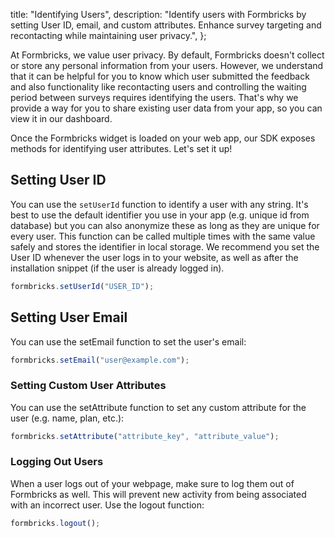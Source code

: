 
  title: "Identifying Users",
  description:
    "Identify users with Formbricks by setting User ID, email, and custom attributes. Enhance survey targeting and recontacting while maintaining user privacy.",
};

At Formbricks, we value user privacy. By default, Formbricks doesn't collect or store any personal information from your users. However, we understand that it can be helpful for you to know which user submitted the feedback and also functionality like recontacting users and controlling the waiting period between surveys requires identifying the users. That's why we provide a way for you to share existing user data from your app, so you can view it in our dashboard.

Once the Formbricks widget is loaded on your web app, our SDK exposes methods for identifying user attributes. Let's set it up!

## Setting User ID

You can use the `setUserId` function to identify a user with any string. It's best to use the default identifier you use in your app (e.g. unique id from database) but you can also anonymize these as long as they are unique for every user. This function can be called multiple times with the same value safely and stores the identifier in local storage. We recommend you set the User ID whenever the user logs in to your website, as well as after the installation snippet (if the user is already logged in).

```javascript
formbricks.setUserId("USER_ID");
```

## Setting User Email

You can use the setEmail function to set the user's email:

```javascript
formbricks.setEmail("user@example.com");
```

### Setting Custom User Attributes

You can use the setAttribute function to set any custom attribute for the user (e.g. name, plan, etc.):

```javascript
formbricks.setAttribute("attribute_key", "attribute_value");
```

### Logging Out Users

When a user logs out of your webpage, make sure to log them out of Formbricks as well. This will prevent new activity from being associated with an incorrect user. Use the logout function:

```javascript
formbricks.logout();
```

